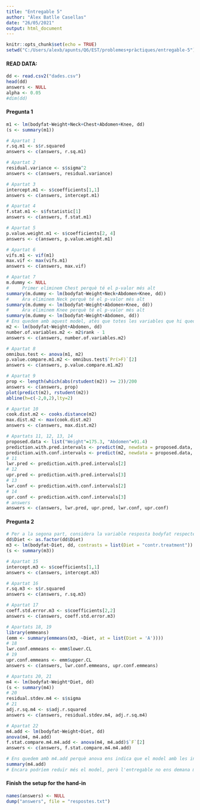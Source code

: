 ```yaml
---
title: "Entregable 5"
author: "Àlex Batlle Casellas"
date: "26/05/2021"
output: html_document
---
```


```r
knitr::opts_chunk$set(echo = TRUE)
setwd("C:/Users/alexb/apunts/Q6/EST/problemes+pràctiques/entregable-5")
```

#### READ DATA:

```r
dd <- read.csv2("dades.csv")
head(dd)
answers <- NULL
alpha <- 0.05
#dim(dd)
```

#### Pregunta 1
```r
m1 <- lm(bodyfat~Weight+Neck+Chest+Abdomen+Knee, dd)
(s <- summary(m1))

# Apartat 1
r.sq.m1 <- s$r.squared
answers <- c(answers, r.sq.m1)

# Apartat 2
residual.variance <- s$sigma^2
answers <- c(answers, residual.variance)

# Apartat 3
intercept.m1 <- s$coefficients[1,1]
answers <- c(answers, intercept.m1)

# Apartat 4
f.stat.m1 <- s$fstatistic[1]
answers <- c(answers, f.stat.m1)

# Apartat 5
p.value.weight.m1 <- s$coefficients[2, 4]
answers <- c(answers, p.value.weight.m1)

# Apartat 6
vifs.m1 <- vif(m1)
max.vif <- max(vifs.m1)
answers <- c(answers, max.vif)

# Apartat 7
m.dummy <- NULL
#     Primer eliminem Chest perquè té el p-valor més alt
summary(m.dummy <- lm(bodyfat~Weight+Neck+Abdomen+Knee, dd))
#     Ara eliminem Neck perquè té el p-valor més alt
summary(m.dummy <- lm(bodyfat~Weight+Abdomen+Knee, dd))
#     Ara eliminem Knee perquè té el p-valor més alt
summary(m.dummy <- lm(bodyfat~Weight+Abdomen, dd))
# Ens quedem amb aquest model, atès que totes les variables que hi queden són significatives
m2 <- lm(bodyfat~Weight+Abdomen, dd)
number.of.variables.m2 <- m2$rank - 1
answers <- c(answers, number.of.variables.m2)

# Apartat 8
omnibus.test <- anova(m1, m2)
p.value.compare.m1.m2 <- omnibus.test$`Pr(>F)`[2]
answers <- c(answers, p.value.compare.m1.m2)

# Apartat 9
prop <- length(which(abs(rstudent(m2)) >= 2))/200
answers <- c(answers, prop)
plot(predict(m2), rstudent(m2))
abline(h=c(-2,0,2),lty=2)

# Apartat 10
cook.dist.m2 <- cooks.distance(m2)
max.dist.m2 <- max(cook.dist.m2)
answers <- c(answers, max.dist.m2)

# Apartats 11, 12, 13, 14
proposed.data <- list("Weight"=175.3, "Abdomen"=91.4)
prediction.with.pred.intervals <- predict(m2, newdata = proposed.data, interval = "prediction", level = 0.95)
prediction.with.conf.intervals <- predict(m2, newdata = proposed.data, interval = "confidence", level = 0.95)
# 11
lwr.pred <- prediction.with.pred.intervals[2]
# 12
upr.pred <- prediction.with.pred.intervals[3]
# 13
lwr.conf <- prediction.with.conf.intervals[2]
# 14
upr.conf <- prediction.with.conf.intervals[3]
# answers
answers <- c(answers, lwr.pred, upr.pred, lwr.conf, upr.conf)
```

#### Pregunta 2
```r
# Per a la segona part, considera la variable resposta bodyfat respecte el factor tractament Diet i la covariable Weight
dd$Diet <- as.factor(dd$Diet)
m3 <- lm(bodyfat~Diet, dd, contrasts = list(Diet = "contr.treatment"))
(s <- summary(m3))

# Apartat 15
intercept.m3 <- s$coefficients[1,1]
answers <- c(answers, intercept.m3)

# Apartat 16
r.sq.m3 <- s$r.squared
answers <- c(answers, r.sq.m3)

# Apartat 17
coeff.std.error.m3 <- s$coefficients[2,2]
answers <- c(answers, coeff.std.error.m3)

# Apartats 18, 19
library(emmeans)
(emm <- summary(emmeans(m3, ~Diet, at = list(Diet = 'A'))))
# 18
lwr.conf.emmeans <- emm$lower.CL
# 19
upr.conf.emmeans <- emm$upper.CL
answers <- c(answers, lwr.conf.emmeans, upr.conf.emmeans)

# Apartats 20, 21
m4 <- lm(bodyfat~Weight*Diet, dd)
(s <- summary(m4))
# 20
residual.stdev.m4 <- s$sigma
# 21
adj.r.sq.m4 <- s$adj.r.squared
answers <- c(answers, residual.stdev.m4, adj.r.sq.m4)

# Apartat 22
m4.add <- lm(bodyfat~Weight+Diet, dd)
anova(m4, m4.add)
f.stat.compare.m4.m4.add <- anova(m4, m4.add)$`F`[2]
answers <- c(answers, f.stat.compare.m4.m4.add)

# Ens quedem amb m4.add perquè anova ens indica que el model amb les interaccions no és significativament diferent d'aquest, i per tant ens quedem amb el model més senzill
summary(m4.add)
# Encara podríem reduïr més el model, però l'entregable no ens demana més coses
```

#### Finish the setup for the hand-in
```r
names(answers) <- NULL
dump("answers", file = "respostes.txt")
```

